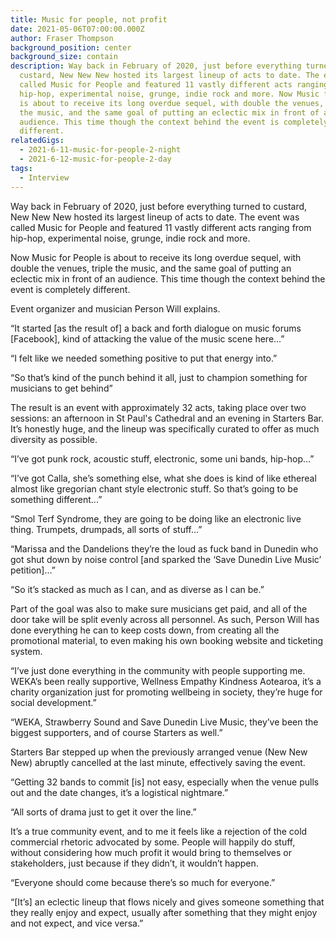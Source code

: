 ```yaml
---
title: Music for people, not profit
date: 2021-05-06T07:00:00.000Z
author: Fraser Thompson
background_position: center
background_size: contain
description: Way back in February of 2020, just before everything turned to
  custard, New New New hosted its largest lineup of acts to date. The event was
  called Music for People and featured 11 vastly different acts ranging from
  hip-hop, experimental noise, grunge, indie rock and more. Now Music for People
  is about to receive its long overdue sequel, with double the venues, triple
  the music, and the same goal of putting an eclectic mix in front of an
  audience. This time though the context behind the event is completely
  different.
relatedGigs:
  - 2021-6-11-music-for-people-2-night
  - 2021-6-12-music-for-people-2-day
tags:
  - Interview
---
```



Way back in February of 2020, just before everything turned to custard, New New New hosted its largest lineup of acts to date. The event was called Music for People and featured 11 vastly different acts ranging from hip-hop, experimental noise, grunge, indie rock and more.

Now Music for People is about to receive its long overdue sequel, with double the venues, triple the music, and the same goal of putting an eclectic mix in front of an audience. This time though the context behind the event is completely different.

Event organizer and musician Person Will explains.

“It started [as the result of] a back and forth dialogue on music forums [Facebook], kind of attacking the value of the music scene here...”

“I felt like we needed something positive to put that energy into.”

“So that’s kind of the punch behind it all, just to champion something for musicians to get behind”

The result is an event with approximately 32 acts, taking place over two sessions: an afternoon in St Paul's Cathedral and an evening in Starters Bar. It’s honestly huge, and the lineup was specifically curated to offer as much diversity as possible.

“I’ve got punk rock, acoustic stuff, electronic, some uni bands, hip-hop…”

“I’ve got Calla, she’s something else, what she does is kind of like ethereal almost like gregorian chant style electronic stuff. So that’s going to be something different...”

“Smol Terf Syndrome, they are going to be doing like an electronic live thing. Trumpets, drumpads, all sorts of stuff...”

“Marissa and the Dandelions they’re the loud as fuck band in Dunedin who got shut down by noise control [and sparked the ‘Save Dunedin Live Music’ petition]...”

“So it’s stacked as much as I can, and as diverse as I can be.”

Part of the goal was also to make sure musicians get paid, and all of the door take will be split evenly across all personnel. As such, Person Will has done everything he can to keep costs down, from creating all the promotional material, to even making his own booking website and ticketing system.

“I’ve just done everything in the community with people supporting me. WEKA’s been really supportive, Wellness Empathy Kindness Aotearoa, it’s a charity organization just for promoting wellbeing in society, they’re huge for social development.”

“WEKA, Strawberry Sound and Save Dunedin Live Music, they’ve been the biggest supporters, and of course Starters as well.”

Starters Bar stepped up when the previously arranged venue (New New New) abruptly cancelled at the last minute, effectively saving the event.

“Getting 32 bands to commit [is] not easy, especially when the venue pulls out and the date changes, it’s a logistical nightmare.”

“All sorts of drama just to get it over the line.”

It’s a true community event, and to me it feels like a rejection of the cold commercial rhetoric advocated by some. People will happily do stuff, without considering how much profit it would bring to themselves or stakeholders, just because if they didn’t, it wouldn’t happen.

“Everyone should come because there’s so much for everyone.”

“[It’s] an eclectic lineup that flows nicely and gives someone something that they really enjoy and expect, usually after something that they might enjoy and not expect, and vice versa.”
